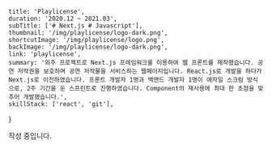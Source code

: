     title: 'Playlicense',
    duration: '2020.12 ~ 2021.03',
    subTitle: ['# Next.js # Javascript'],
    thumbnail: '/img/playlicense/logo-dark.png',
    shortcutImage: '/img/playlicense/logo.png',
    backImage: '/img/playlicense/logo-dark.png',
    link: 'playlicense',
    summary: '외주 프로젝트로 Next.js 프레임워크를 이용하여 웹 프론트를 제작했습니다. 공연 저작권을 보호하며 공연 저작물을 서비스하는 웹페이지입니다. React.js로 개발을 하다가 Next.js로 이전하였습니다. 프론트 개발자 1명과 백앤드 개발자 1명이 애자일 스크럼 방식으로, 2주 기간을 둔 스프린트로 진행하였습니다. Component의 재사용에 최대 한 초점을 맞추어 개발했습니다.',
    skillStack: ['react', 'git'],
}

<div>
    <section>
        작성 중입니다.
    </section>
</div>